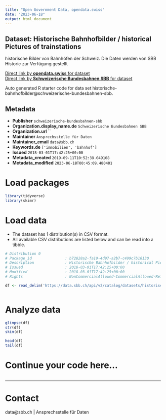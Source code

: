 ```yaml
---
title: "Open Government Data, opendata.swiss"
date: "2023-06-18"
output: html_document
---
```


## Dataset: Historische Bahnhofbilder / historical Pictures of trainstations

historische Bilder von Bahnhöfen der Schweiz. Die Daten werden von SBB Historic zur Verfügung gestellt

[Direct link by **opendata.swiss** for dataset](https://opendata.swiss/de/dataset/historische-bahnhofbilder-historical-pictures-of-trainstations1)<br>
[Direct link by **Schweizerische Bundesbahnen SBB** for dataset](https://data.sbb.ch/explore/dataset/historische-bahnhofbilder/)

Auto generated R starter code for data set historische-bahnhofbilder@schweizerische-bundesbahnen-sbb.

## Metadata

- **Publisher** `schweizerische-bundesbahnen-sbb`
- **Organization.display_name.de** `Schweizerische Bundesbahnen SBB`
- **Organization.url** ``
- **Maintainer** `Ansprechsstelle für Daten`
- **Maintainer_email** `data@sbb.ch`
- **Keywords.de** `['immobilien', 'bahnhof']`
- **Issued** `2018-03-01T17:42:25+00:00`
- **Metadata_created** `2019-09-11T10:52:38.049108`
- **Metadata_modified** `2023-06-18T00:45:09.480401`


# Load packages

```r

library(tidyverse)
library(skimr)

```

# Load data

-   The dataset has 1 distribution(s) in CSV format.
-   All available CSV distributions are listed below and can be read into a tibble.

```r

# Distribution 0
# Package_id               : b72828a2-fa19-4d97-a2b7-c499c7b16130
# Description              : Historische Bahnhofbilder / historical Pictures of trainstations (csv)
# Issued                   : 2018-03-01T17:42:25+00:00
# Modified                 : 2018-03-01T17:42:25+00:00
# Rights                   : NonCommercialAllowed-CommercialAllowed-ReferenceRequired

df <- read_delim('https://data.sbb.ch/api/v2/catalog/datasets/historische-bahnhofbilder/exports/csv')



```

# Analyze data

```r

glimpse(df)
str(df)
skim(df)

head(df)
tail(df)

```

# Continue your code here...

```r

```

------------------------------------------------------------------------

# Contact

data@sbb.ch | Ansprechsstelle für Daten
